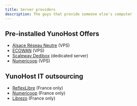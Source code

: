 ```yaml
---
title: Server providers
description: The guys that provide someone else's computer
---
```



## Pre-installed YunoHost Offers

* [Alsace Réseau Neutre](https://arn-fai.net) (VPS) <HighlightFFDN/> <HighlightCHATONS/>
* [ECOWAN](https://ecowan.fr) (VPS)
* [Scaleway Dedibox](https://www.scaleway.com/en/dedibox/operating-systems/) (dedicated server)
* [Numericoop](https://numericoop.fr/solution-sur-mesure/) (VPS) <HighlightCHATONS/>

## YunoHost IT outsourcing

* [ReflexLibre](https://reflexlibre.net) (France only) <HighlightCHATONS/>
* [Numericoop](https://numericoop.fr/solution-sur-mesure/) (France only) <HighlightCHATONS/>
* [Librezo](https://librezo.fr/) (France only)
